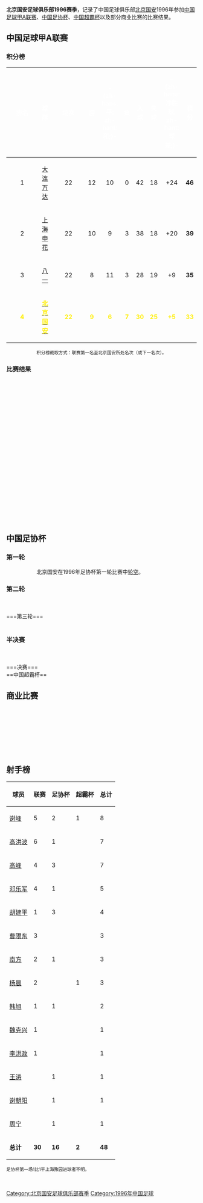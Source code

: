 '''北京国安足球俱乐部1996赛季'''，记录了中国足球俱乐部[[北京国安|北京国安]]1996年参加[[1996年中国足球甲A联赛|中国足球甲A联赛]]、[[中国足协杯|中国足协杯]]、[[中国超霸杯|中国超霸杯]]以及部分商业比赛的比赛结果。

==中国足球甲A联赛==
===积分榜===
{| align=center width=85%
|- bgcolor=#6C38D2
!width=5%|<font color="white"> '''排名'''
!width=10%|<font color="white"> '''球隊'''
!width=5%|<font color="white"> '''场次'''
!width=5%|<font color="white"> '''勝'''
!width=5%|<font color="white"> '''-{zh-hans:平; zh-hant:和;}-'''
!width=5%|<font color="white"> '''負'''
!width=5%|<font color="white"> '''入球'''
!width=5%|<font color="white"> '''失球'''
!width=5%|<font color="white"> '''-{zh-hans:净胜球; zh-hant:球差;}-'''
!width=5%|<font color="white"> '''積分'''

|- bgcolor=#D0E7FF
|align=center|1
|align=center|[[大连万达|大连万达]]
|align=center|22
|align=center|12
|align=center|10
|align=center|0
|align=center|42
|align=center|18
|align=center|+24
|align=center|'''46'''

|- bgcolor=#D0E7FF
|align=center|2
|align=center|[[上海申花|上海申花]]
|align=center|22
|align=center|10
|align=center|9
|align=center|3
|align=center|38
|align=center|18
|align=center|+20
|align=center|'''39'''

|- bgcolor=#D0E7FF
|align=center|3
|align=center|[[八一足球队|八一]]
|align=center|22
|align=center|8
|align=center|11
|align=center|3
|align=center|28
|align=center|19
|align=center|+9
|align=center|'''35'''

|- bgcolor=#00A639
|align=center style="color: #FFEF10" |'''4'''
|align=center style="color: #FFEF10" |'''[[北京国安足球俱乐部|<span style="color: #FFEF10">北京国安]]'''
|align=center style="color: #FFEF10" |'''22'''
|align=center style="color: #FFEF10" |'''9'''
|align=center style="color: #FFEF10" |'''6'''
|align=center style="color: #FFEF10" |'''7'''
|align=center style="color: #FFEF10" |'''30'''
|align=center style="color: #FFEF10" |'''25'''
|align=center style="color: #FFEF10" |'''+5'''
|align=center style="color: #FFEF10" |'''33'''
|}
<div style="text-align: center;">
<span style="font-size:smaller;">积分榜截取方式：联赛第一名至北京国安所处名次（或下一名次）。
</span><br />
</div>

===比赛结果===
{{footballbox
|date = 1996年4月14日
|team1 = {{flagicon|China}} [[八一足球俱乐部|八一]]
|score =  1–0
|report = 
|team2 = {{flagicon|China}} [[北京国安|北京国安]]
|goals1 ={{goal|75}} 黄岩
|goals2 = 
|stadium =  {{flagicon|China}} 昆明市体育场 [[昆明|昆明]]
|attendance = 
|referee = 
}} <br />

{{footballbox
|date = 1996年4月21日
|team1 = {{flagicon|China}} [[北京国安|北京国安]]
|score =  2–2
|report = 
|team2 = {{flagicon|China}} [[延边敖东|延边现代]]
|goals1 ={{goal|29}} 曹限东 <br /> {{goal|44}} 邓乐军
|goals2 = {{goal|58}} 玄春浩 <br /> {{goal|75}} 高仲勋
|stadium = {{flagicon|China}} [[工人体育场|工人体育场]] [[北京|北京]]
|attendance = 
|referee = 
}} <br />

{{footballbox
|date = 1996年4月28日
|team1 = {{flagicon|China}} [[广州松日|广州松日]]
|score =  0–1
|report = 
|team2 = {{flagicon|China}} [[北京国安|北京国安]]
|goals1 =
|goals2 = {{goal|75}} 南方
|stadium = {{flagicon|China}} [[天河体育场|天河体育场]] [[广州|广州]]
|attendance = 
|referee = 
}} <br />

{{footballbox
|date = 1996年5月5日
|team1 = {{flagicon|China}} [[北京国安|北京国安]]
|score =  4–0
|report = 
|team2 = {{flagicon|China}} [[天津三星|天津三星]]
|goals1 ={{goal|60}} 高洪波 <br />{{goal|62}} 谢峰 <br />{{goal|76}}{{goal|85}} 高峰
|goals2 = 
|stadium = {{flagicon|China}} [[工人体育场|工人体育场]] [[北京|北京]]
|attendance = 
|referee = 
}} <br />

{{footballbox
|date = 1996年5月12日
|team1 = {{flagicon|China}} [[济南泰山|济南泰山]]
|score =  3–1
|report = 
|team2 = {{flagicon|China}} [[北京国安|北京国安]]
|goals1 = {{goal|1}}{{goal|61}} 唐晓程 <br />{{goal|72}} 宿茂臻
|goals2 = {{goal|87}} 高洪波
|stadium =   {{flagicon|China}} [[山东省体育中心|山东省体育中心]] [[济南|济南]]
|attendance =
|referee = 
}} <br />

{{footballbox
|date = 1996年5月19日
|team1 = {{flagicon|China}} [[北京国安|北京国安]]
|score =  1–0
|report = 
|team2 = {{flagicon|China}} [[广州太阳神|广州太阳神]]
|goals1 ={{goal|29}} 谢峰(P)
|goals2 = 
|stadium = {{flagicon|China}} [[工人体育场|工人体育场]] [[北京|北京]]
|attendance = 
|referee = 
}} <br />

{{footballbox
|date = 1996年5月26日
|team1 = {{flagicon|China}} [[大连万达|大连万达]]
|score =  3–1
|report = 
|team2 = {{flagicon|China}} [[北京国安|北京国安]]
|goals1 = {{goal|8}} 王涛 <br />{{goal|42}} 斯文森 <br />{{goal|44}} 魏意民
|goals2 = {{goal|40}} 韩旭
|stadium ={{flagicon|China}} [[大连人民体育场|大连人民体育场]] [[大连|大连]]
|attendance = 
|referee = 
}} <br />

{{footballbox
|date = 1996年6月2日
|team1 = {{flagicon|China}} [[北京国安|北京国安]]
|score =  3–1
|report = 
|team2 = {{flagicon|China}} [[四川全兴|四川全兴]]
|goals1 ={{goal|14}} 李洪政 <br />{{goal|20}} 邓乐军 <br />{{goal|70}} 高洪波
|goals2 = {{goal|90}} 邹侑根
|stadium = {{flagicon|China}} [[工人体育场|工人体育场]] [[北京|北京]]
|attendance = 
|referee = 
}} <br />

{{footballbox
|date = 1996年6月9日
|team1 = {{flagicon|China}} [[北京国安|北京国安]]
|score =  1–1
|report = 
|team2 = {{flagicon|China}} [[深圳飞亚达|深圳飞亚达]]
|goals1 ={{goal|7}} 谢峰
|goals2 = {{goal|34}} 高兰
|stadium = {{flagicon|China}} [[工人体育场|工人体育场]] [[北京|北京]]
|attendance = 
|referee = 
}} <br />

{{footballbox
|date = 1996年6月16日
|team1 = {{flagicon|China}} [[广东宏远|广东宏远]]
|score =  1–0
|report = 
|team2 = {{flagicon|China}} [[北京国安|北京国安]]
|goals1 ={{goal|75}} 黎兵
|goals2 = 
|stadium = {{flagicon|China}} [[广东省人民体育场|广东省人民体育场]] [[广州|广州]]
|attendance = 
|referee = 
}} <br />

{{footballbox
|date = 1996年6月23日
|team1 = {{flagicon|China}} [[上海申花|上海申花]]
|score =  1–1
|report = 
|team2 = {{flagicon|China}} [[北京国安|北京国安]]
|goals1 ={{goal|62}} 范志毅
|goals2 = {{goal|87}} 魏克兴
|stadium = {{flagicon|China}} [[虹口足球场|虹口体育场]] [[上海|上海]]
|attendance = 
|referee = 
}} <br />

{{footballbox
|date = 1996年8月11日
|team1 = {{flagicon|China}} [[北京国安|北京国安]]
|score =  2–2
|report = 
|team2 = {{flagicon|China}} [[八一足球俱乐部|八一]]
|goals1 ={{goal|14}} 高峰 <br />{{goal|62}} 邓乐军
|goals2 = {{goal|27}} 胡云峰 <br />{{goal|89}} 姜滨
|stadium = {{flagicon|China}} [[工人体育场|工人体育场]] [[北京|北京]]
|attendance = 
|referee = 
}} <br />

{{footballbox
|date = 1996年8月18日
|team1 = {{flagicon|China}} [[延边敖东|延边现代]]
|score =  0–2
|report = 
|team2 = {{flagicon|China}} [[北京国安|北京国安]]
|goals1 =
|goals2 ={{goal|73}} 高峰 <br />{{goal|89}} 南方
|stadium = {{flagicon|China}} 延吉市体育场 [[延吉|延吉]]
|attendance = 
|referee = 
}} <br />

{{footballbox
|date = 1996年9月1日
|team1 = {{flagicon|China}} [[北京国安|北京国安]]
|score =  4–2
|report = 
|team2 = {{flagicon|China}} [[广州松日|广州松日]]
|goals1 ={{goal|2}}{{goal|85}} 曹限东 <br />{{goal|67}} 谢峰 <br />{{goal|68}} 胡建平
|goals2 = {{goal|80}} 叶志彬 <br />{{goal|90}} 谢育新
|stadium = {{flagicon|China}} [[工人体育场|工人体育场]] [[北京|北京]]
|attendance = 
|referee = 
}} <br />

{{footballbox
|date = 1996年9月8日
|team1 = {{flagicon|China}} [[天津三星|天津三星]]
|score =  2–2
|report = 
|team2 = {{flagicon|China}} [[北京国安|北京国安]]
|goals1 ={{goal|47}} 奥斯瓦尔多 <br />{{goal|85}} 罗纳多
|goals2 = {{goal|67}} {{goal|81}} 杨晨
|stadium = {{flagicon|China}} [[民园体育场|民园体育场]] [[天津|天津]]
|attendance = 
|referee = 
}} <br />

{{footballbox
|date = 1996年9月15日
|team1 = {{flagicon|China}} [[北京国安|北京国安]]
|score =  0–1
|report = 
|team2 = {{flagicon|China}} [[济南泰山|济南泰山]]
|goals1 =
|goals2 = {{goal|37}} 宿茂臻
|stadium = {{flagicon|China}} [[工人体育场|工人体育场]] [[北京|北京]]
|attendance = 
|referee = 
}} <br />

{{footballbox
|date = 1996年9月22日
|team1 = {{flagicon|China}} [[广州太阳神|广州太阳神]]
|score =  0–1
|report = 
|team2 = {{flagicon|China}} [[北京国安|北京国安]]
|goals1 =
|goals2 = {{goal|28}} 高洪波
|stadium = {{flagicon|China}} [[越秀山体育场|越秀山体育场]] [[广州|广州]]
|attendance = 
|referee = 
}} <br />

{{footballbox
|date = 1996年9月29日
|team1 = {{flagicon|China}} [[北京国安|北京国安]]
|score =  0–0
|report = 
|team2 = {{flagicon|China}} [[大连万达|大连万达]]
|goals1 =
|goals2 = 
|stadium = {{flagicon|China}} [[工人体育场|工人体育场]] [[北京|北京]]
|attendance = 
|referee = 
}} <br />

{{footballbox
|date = 1996年10月6日
|team1 = {{flagicon|China}} [[四川全兴|四川全兴]]
|score =  2–0
|report = 
|team2 = {{flagicon|China}} [[北京国安|北京国安]]
|goals1 ={{goal|43}} 姚夏 <br />{{goal|52}} 彭晓方
|goals2 = 
|stadium = {{flagicon|China}} [[成都市体育中心|成都市体育中心]] [[成都|成都]]
|attendance = 
|referee = 
}} <br />

{{footballbox
|date = 1996年10月13日
|team1 = {{flagicon|China}} [[深圳飞亚达|深圳飞亚达]]
|score =  2–1
|report = 
|team2 = {{flagicon|China}} [[北京国安|北京国安]]
|goals1 ={{goal|25}} 陈大英 <br />{{goal|77}} 高兰
|goals2 = {{goal|13}} 邓乐军
|stadium = {{flagicon|China}} [[深圳体育场|深圳体育场]] [[深圳|深圳]]
|attendance = 
|referee = 
}} <br />

{{footballbox
|date = 1996年10月20日
|team1 = {{flagicon|China}} [[北京国安|北京国安]]
|score =  2–1
|report = 
|team2 = {{flagicon|China}} [[广东宏远|广东宏远]]
|goals1 ={{goal|13}}{{goal|20}} 高洪波
|goals2 = {{goal|49}} 马明宇
|stadium = {{flagicon|China}} [[工人体育场|工人体育场]] [[北京|北京]]
|attendance = 
|referee = 
}} <br />

{{footballbox
|date = 1996年10月27日
|team1 = {{flagicon|China}} [[北京国安|北京国安]]
|score =  1–0
|report = 
|team2 = {{flagicon|China}} [[上海申花|上海申花]]
|goals1 ={{goal|57}} 谢峰(P)
|goals2 = 
|stadium = {{flagicon|China}} [[工人体育场|工人体育场]] [[北京|北京]]
|attendance = 
|referee = 
}} <br />

==中国足协杯==
===第一轮===
::北京国安在1996年足协杯第一轮比赛中[[轮空|轮空]]。
===第二轮===
{{footballbox
|date = 1996年7月7日
|team1 = {{flagicon|China}} [[上海豫园|上海豫园]]
|score =  1–1
|report = 
|team2 = {{flagicon|China}} [[北京国安|北京国安]]
|goals1 =
|goals2 = 
|stadium = 
|attendance = 
|referee = 
}} <br />

{{footballbox
|date = 1996年7月10日
|team1 = {{flagicon|China}} [[北京国安|北京国安]]
|score =  3–2
|report = 
|team2 = {{flagicon|China}} [[上海豫园|上海豫园]]
|goals1 = {{goal|}} 周宁 <br />{{goal|}} 高峰 <br />{{goal|}} 谢峰
|goals2 = 
|stadium = {{flagicon|China}} [[工人体育场|工人体育场]] [[北京|北京]]
|attendance = 
|referee = 
}} <br />
===第三轮===
{{footballbox
|date = 1996年7月14日
|team1 = {{flagicon|China}} [[四川全兴|四川全兴]]
|score =  2–0
|report = 
|team2 = {{flagicon|China}} [[北京国安|北京国安]]
|goals1 = {{goal|}} {{goal|}} 马麦罗
|goals2 = 
|stadium = {{flagicon|China}} [[成都市体育中心|成都市体育中心]] [[成都|成都]]
|attendance = 
|referee = 
}} <br />

{{footballbox
|date = 1996年7月21日
|team1 = {{flagicon|China}} [[北京国安|北京国安]]
|score =  4–0
|report = 
|team2 = {{flagicon|China}} [[四川全兴|四川全兴]]
|goals1 = {{goal|}} 胡建平<br />{{goal|}} 谢朝阳 <br />{{goal|}}韩旭 <br />{{goal|}} 谢峰
|goals2 = 
|stadium = {{flagicon|China}} [[工人体育场|工人体育场]] [[北京|北京]]
|attendance = 
|referee = 
}} <br />

===半决赛===
{{footballbox
|date = 1996年7月28日
|team1 = {{flagicon|China}} [[北京国安|北京国安]]
|score =  3–0
|report = 
|team2 = {{flagicon|China}} [[大连万达|大连万达]]
|goals1 = {{goal|}} {{goal|}} 胡建平 <br />{{goal|}} 南方
|goals2 = 
|stadium = {{flagicon|China}} [[工人体育场|工人体育场]] [[北京|北京]]
|attendance = 
|referee = 
}} <br />

{{footballbox
|date = 1996年8月4日
|team1 = {{flagicon|China}} [[大连万达|大连万达]]
|score =  3–1
|report = 
|team2 = {{flagicon|China}} [[北京国安|北京国安]]
|goals1 =
|goals2 = {{goal|}} 王涛（大）
|stadium = {{flagicon|China}} [[金州体育场|金州体育场]] [[大连|大连]]
|attendance = 
|referee = 
}} <br />
===决赛===
{{footballbox
|date = 1996年10月27日
|team1 = {{flagicon|China}} [[北京国安|北京国安]]
|score =  4–1
|report = 
|team2 = {{flagicon|China}} [[济南泰山|济南泰山]]
|goals1 = {{goal|}} {{goal|}} 高峰 <br /> {{goal|}} 高洪波 <br />{{goal|}} 邓乐军
|goals2 = 
|stadium = {{flagicon|China}} [[工人体育场|工人体育场]] [[北京|北京]]
|attendance = 
|referee = 
}} <br />
==中国超霸杯==
{{footballbox
|date = 1997年3月9日
|team1 = {{flagicon|China}} [[大连万达|大连万达]]
|score =  3–2
|report = 
|team2 = {{flagicon|China}} [[北京国安|北京国安]]
|goals1 ={{goal|40}} {{goal|45}}(P) 王涛（小）<br>{{goal|64}} 李明
|goals2 ={{goal|1}} 杨晨<br>{{goal|60}}(P) 谢峰 
|stadium = {{flagicon|China}} [[深圳市人民体育场|深圳市人民体育场]] [[深圳|深圳]]
|attendance = 
|referee = 
}} <br />

==商业比赛==
{{footballbox
|date = 1996年4月9日
|team1 = {{flagicon|China}} [[北京国安|北京国安]]
|score =  3–2
|report = 
|team2 = {{flagicon|Brazil}} [[格雷米奥|格雷米奥]]
|goals1 ={{goal|45}}(P) 谢峰<br>{{goal|56}} {{goal|67}} 王涛（大）
|goals2 ={{goal|12}} 埃尔顿<br>{{goal|50}} 贾德尔 
|stadium = {{flagicon|China}} [[工人体育场|工人体育场]] [[北京|北京]]
|attendance = 
|referee = {{flagicon|China}} 黄钢
}} <br />

{{footballbox
|date = 1996年5月30日
|team1 = {{flagicon|China}} [[北京国安|北京国安]]
|score =  0–3
|report = 
|team2 = {{flagicon|Italy}} [[那不勒斯足球俱乐部|那不勒斯]]
|goals1 = 
|goals2 = 
|stadium = {{flagicon|China}} [[工人体育场|工人体育场]] [[北京|北京]]
|attendance = 
|referee = 
}} <br />
{{footballbox
|date = 1996年6月27日
|team1 = {{flagicon|South_Korea}} [[蔚山现代老虎|现代老虎]]
|score =  4–2
|report = 
|team2 = {{flagicon|China}} [[北京国安|北京国安]]
|goals1 = 
|goals2 = 
|stadium = {{flagicon|South_Korea}} [[韩国|韩国]]
|attendance = 
|referee = 
}} <br />
{{footballbox
|date = 1996年7月25日
|team1 = {{flagicon|China}} [[北京国安|北京国安]]
|score =  1–2
|report = 
|team2 = {{flagicon|Argentina}} [[博卡青年|博卡青年]]
|goals1 ={{goal|48}} 曹限东
|goals2 ={{goal|1}} {{goal|68}}贝隆
|stadium = {{flagicon|China}} [[工人体育场|工人体育场]] [[北京|北京]]
|attendance = 
|referee = {{flagicon|China}} 陆俊
}} <br />
{{footballbox
|date = 1996年11月5日
|team1 = {{flagicon|China}} [[北京国安|北京国安]]
|score =  1–0
|report = 
|team2 = {{flagicon|USA}} 职业明星
|goals1 = 
|goals2 = 
|stadium = 
|attendance = 
|referee = 
}} <br />
{{footballbox
|date = 1996年11月9日
|team1 = {{flagicon|Italy}} [[那不勒斯足球俱乐部|那不勒斯]]
|score =  3–1
|report = 
|team2 = {{flagicon|China}} [[北京国安|北京国安]]
|goals1 = 
|goals2 = {{goal}} 郭维维
|stadium = {{flagicon|Italy}} [[那不勒斯|那不勒斯]]
|attendance = 
|referee = 
}} <br />
{{footballbox
|date = 1996年11月12日
|team1 = {{flagicon|Germany}} [[汉莎罗斯托克足球俱乐部|汉莎罗斯托克]]
|score =  6–0
|report = 
|team2 = {{flagicon|China}} [[北京国安|北京国安]]

|goals1 = 
|goals2 = 
|stadium = {{flagicon|Germany}} [[罗斯托克|罗斯托克]]
|attendance = 
|referee = 
}} <br />

==射手榜==
{| width=300 class="wikitable" style="text-align: center; font-size: 100%"
!球员
!联赛
!足协杯
!超霸杯
!总计
|-
|[[谢峰|谢峰]]
|5
|2
|1
|8
|-
|[[高洪波_(足球运动员)|高洪波]]
|6
|1
|
|7
|-
|[[高峰_(足球运动员)|高峰]]
|4
|3
|
|7
|-
|[[邓乐军|邓乐军]]
|4
|1
|
|5
|-
|[[胡建平|胡建平]]
|1
|3
|
|4
|-
|[[曹限东|曹限东]]
|3
|
|
|3
|-
|[[南方|南方]]
|2
|1
|
|3
|-
|[[杨晨|杨晨]]
|2
|
|1
|3
|-
|[[韩旭|韩旭]]
|1
|1
|
|2
|-
|[[魏克兴|魏克兴]]
|1
|
|
|1
|-
|[[李洪政|李洪政]]
|1
|
|
|1
|-
|[[王涛_(大王涛)|王涛]]
|
|1
|
|1
|-
|[[谢朝阳|谢朝阳]]
|
|1
|
|1
|-
|[[周宁_(足球运动员)|周宁]]
|
|1
|
|1
|-
|'''总计'''
|'''30'''
|'''16'''
|'''2'''
|'''48'''
|} 
<div style="text-align: left;">
<span style="font-size:smaller;">足协杯第一场1比1平上海豫园进球者不明。</span><br />
</div>
<br />

{{1996年甲A分类名单北京}}
{{北京国安足球俱乐部}} 

[[Category:北京国安足球俱乐部赛季|Category:北京国安足球俱乐部赛季]]
[[Category:1996年中国足球|Category:1996年中国足球]]
